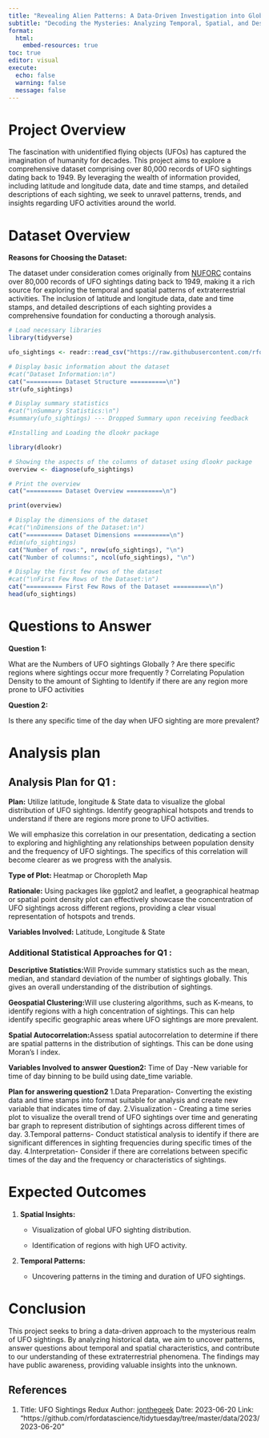 ---
title: "Revealing Alien Patterns: A Data-Driven Investigation into Global UFO Sightings"
subtitle: "Decoding the Mysteries: Analyzing Temporal, Spatial, and Descriptive Patterns in Over 80,000 UFO Sightings"
format: 
  html:
    embed-resources: true
toc: true
editor: visual
execute:
  echo: false
  warning: false
  message: false
---

# Project Overview

The fascination with unidentified flying objects (UFOs) has captured the imagination of humanity for decades. This project aims to explore a comprehensive dataset comprising over 80,000 records of UFO sightings dating back to 1949. By leveraging the wealth of information provided, including latitude and longitude data, date and time stamps, and detailed descriptions of each sighting, we seek to unravel patterns, trends, and insights regarding UFO activities around the world.

# Dataset Overview

**Reasons for Choosing the Dataset:**

The dataset under consideration comes originally from [NUFORC](http://www.nuforc.org/) contains over 80,000 records of UFO sightings dating back to 1949, making it a rich source for exploring the temporal and spatial patterns of extraterrestrial activities. The inclusion of latitude and longitude data, date and time stamps, and detailed descriptions of each sighting provides a comprehensive foundation for conducting a thorough analysis.

```{r}

# Load necessary libraries
library(tidyverse)

ufo_sightings <- readr::read_csv("https://raw.githubusercontent.com/rfordatascience/tidytuesday/master/data/2019/2019-06-25/ufo_sightings.csv", show_col_types = FALSE)
```

```{r}

# Display basic information about the dataset
#cat("Dataset Information:\n")
cat("========== Dataset Structure ==========\n")
str(ufo_sightings)

# Display summary statistics
#cat("\nSummary Statistics:\n")
#summary(ufo_sightings) --- Dropped Summary upon receiving feedback

#Installing and Loading the dlookr package

library(dlookr)

# Showing the aspects of the columns of dataset using dlookr package
overview <- diagnose(ufo_sightings)

# Print the overview
cat("========== Dataset Overview ==========\n")

print(overview)

# Display the dimensions of the dataset
#cat("\nDimensions of the Dataset:\n")
cat("========== Dataset Dimensions ==========\n")
#dim(ufo_sightings)
cat("Number of rows:", nrow(ufo_sightings), "\n")
cat("Number of columns:", ncol(ufo_sightings), "\n")

# Display the first few rows of the dataset
#cat("\nFirst Few Rows of the Dataset:\n")
cat("========== First Few Rows of the Dataset ==========\n")
head(ufo_sightings)
```

# Questions to Answer

**Question 1:**

What are the Numbers of UFO sightings Globally ? Are there specific regions where sightings occur more frequently ? Correlating Population Density to the amount of Sighting to Identify if there are any region more prone to UFO activities

**Question 2:**

Is there any specific time of the day when UFO sighting are more prevalent?

# Analysis plan
## **Analysis Plan for Q1 :**

**Plan:** Utilize latitude, longitude & State data to visualize the global distribution of UFO sightings. Identify geographical hotspots and trends to understand if there are regions more prone to UFO activities.

We will emphasize this correlation in our presentation, dedicating a section to exploring and highlighting any relationships between population density and the frequency of UFO sightings. The specifics of this correlation will become clearer as we progress with the analysis.

**Type of Plot:** Heatmap or Choropleth Map

**Rationale:** Using packages like ggplot2 and leaflet, a geographical heatmap or spatial point density plot can effectively showcase the concentration of UFO sightings across different regions, providing a clear visual representation of hotspots and trends.

**Variables Involved:** Latitude, Longitude & State

### **Additional Statistical Approaches for Q1 :**

**Descriptive Statistics:**Will Provide summary statistics such as the mean, median, and standard deviation of the number of sightings globally. This gives an overall understanding of the distribution of sightings.

**Geospatial Clustering:**Will use clustering algorithms, such as K-means, to identify regions with a high concentration of sightings. This can help identify specific geographic areas where UFO sightings are more prevalent.

**Spatial Autocorrelation:**Assess spatial autocorrelation to determine if there are spatial patterns in the distribution of sightings. This can be done using Moran's I index.

**Variables Involved to answer Question2:**
Time of Day -New variable for time of day binning to be build using date_time variable.

**Plan for answering question2 **
1.Data Preparation- Converting the existing data and time stamps into format suitable for analysis and create new variable that indicates time of day.
2.Visualization - Creating a time series plot to visualize the overall trend of UFO sightings over time and generating bar graph to represent distribution of sightings across different times of day.
3.Temporal patterns- Conduct statistical analysis to identify if there are significant differences in sighting frequencies during specific times of the day.
4.Interpretation- Consider if there are correlations between specific times of the day and the frequency or characteristics of sightings.

# Expected Outcomes

1.  **Spatial Insights:**

    -   Visualization of global UFO sighting distribution.

    -   Identification of regions with high UFO activity.

2.  **Temporal Patterns:**

    -   Uncovering patterns in the timing and duration of UFO sightings.

# Conclusion

This project seeks to bring a data-driven approach to the mysterious realm of UFO sightings. By analyzing historical data, we aim to uncover patterns, answer questions about temporal and spatial characteristics, and contribute to our understanding of these extraterrestrial phenomena. The findings may have public awareness, providing valuable insights into the unknown.

## References

1. Title: UFO Sightings Redux
   Author: [jonthegeek](https://github.com/jonthegeek)
   Date: 2023-06-20
   Link: "https://github.com/rfordatascience/tidytuesday/tree/master/data/2023/2023-06-20"
